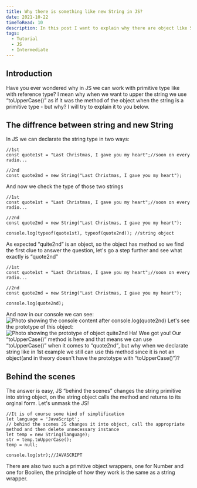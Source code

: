 ```yaml
---
title: Why there is something like new String in JS?
date: 2021-10-22
timeToRead: 10
description: In this post I want to explain why there are object like String, Number etc
tags:
  - Tutorial
  - JS
  - Intermediate
---
```


<h2>Introduction</h2>
<p>Have you ever wondered why in JS we can work with primitive type like with reference type? I mean why when we want to upper the string we use <q>toUpperCase()</q> as if it was the method of the object when the string is a primitive type - but why? I will try to explain it to you below.</p>

<h2>The diffrence between string and new String</h2>
<p>In JS we can declarate the string type in two ways:</p>

```js:title=example-1
//1st
const quote1st = "Last Christmas, I gave you my heart";//soon on every radio...

//2nd
const quote2nd = new String("Last Christmas, I gave you my heart");
```

<p>And now we check the type of those two strings</p>

```js:title=example-2
//1st
const quote1st = "Last Christmas, I gave you my heart";//soon on every radio...

//2nd
const quote2nd = new String("Last Christmas, I gave you my heart");

console.log(typeof(quote1st), typeof(quote2nd)); //string object
```

<p>As expected <q>quite2nd</q> is an object, so the object has method so we find the first clue to answer the question, let's go a step further and see what exactly is <q>quote2nd</q></p>

```js:title=example-3
//1st
const quote1st = "Last Christmas, I gave you my heart";//soon on every radio...

//2nd
const quote2nd = new String("Last Christmas, I gave you my heart");

console.log(quote2nd);
```

<p>
  And now in our console we can see:
  <img class="fit-picture" src="./example1.jpg" alt="Photo showing the console content after console.log(quote2nd)"/>
  Let's see the prototype of this object:
  <img class="fit-picture" src="./example2.jpg" alt="Photo showing the prototype of object quite2nd"/>
  Ha! Wee got you! Our <q>toUpperCase()</q> method is here and that means we can use <q>toUpperCase()</q> when it comes to <q>quote2nd</q>, but why when we declarate string like in 1st example we still can use this method since it is not an object(and in theory doesn't have the prototype with <q>toUpperCase()</q>)?
</p>

<h2>Behind the scenes</h2>
<p>The answer is easy, JS <q>behind the scenes</q> changes the string primitive into string object, on the string object calls the method and returns to its orginal form. Let's unmask the JS!</p>

```js:title=example-4
//It is of course some kind of simplification
let language = 'JavaScript';
// behind the scenes JS changes it into object, call the appropriate method and then delete unnecessary instance
let temp = new String(language);
str = temp.toUpperCase();
temp = null;

console.log(str);//JAVASCRIPT
```
<p>There are also two such a primitive object wrappers, one for Number and one for Boolien, the principle of how they work is the same as a string wrapper.</p>